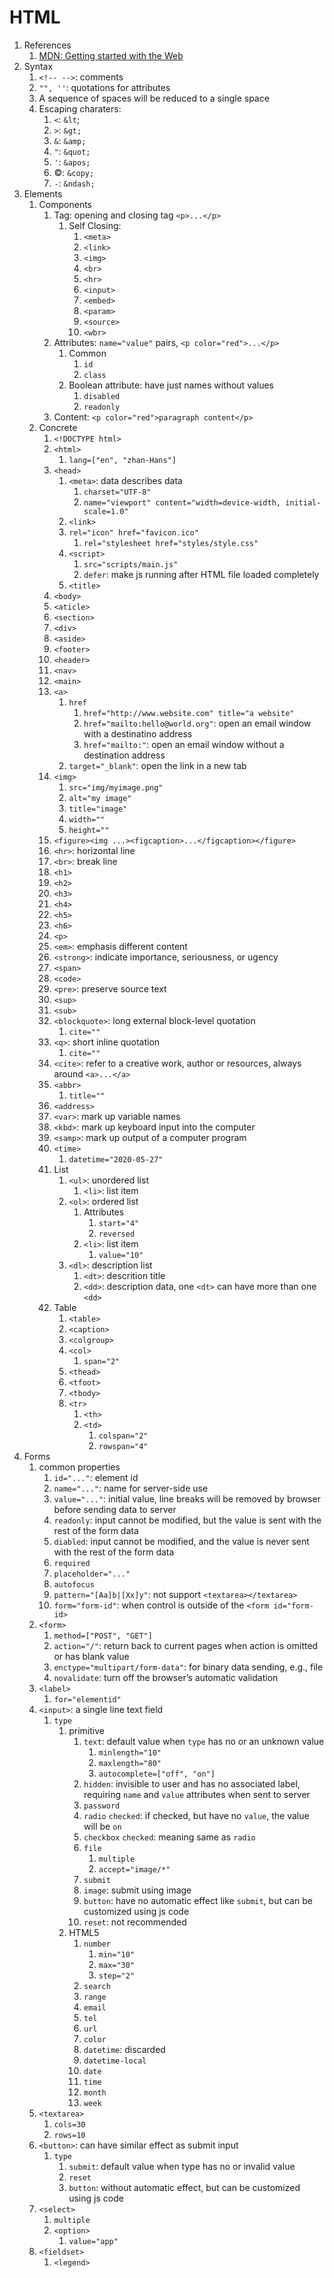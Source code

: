 # HTML

1. References
    1. [MDN: Getting started with the Web](https://developer.mozilla.org/en-US/docs/Learn/Getting_started_with_the_web)
2. Syntax
    1. `<!-- -->`: comments
    2. `"", ''`: quotations for attributes
    3. A sequence of spaces will be reduced to a single space
    4. Escaping charaters:
        1. `<`: `&lt`;
        2. `>`: `&gt;`
        3. `&`: `&amp;`
        4. `"`: `&quot;`
        5. `'`: `&apos;`
        6. &copy;: `&copy;`
        7. `-`: `&ndash;`
3. Elements
    1. Components
        1. Tag: opening and closing tag  `<p>...</p>`
            1.  Self Closing:
                1. `<meta>`
                2. `<link>`
                3. `<img>`
                4. `<br>`
                5. `<hr>`
                6. `<input>` 
                7. `<embed>`
                8. `<param>`
                9.  `<source>`
                10. `<wbr>`
        2. Attributes: `name="value"` pairs, `<p color="red">...</p>`
            1. Common
                1. `id`
                2. `class`
            2. Boolean attribute: have just names without values
                1. `disabled`
                2. `readonly`
        3. Content: `<p color="red">paragraph content</p>`
    2. Concrete
        1. `<!DOCTYPE html>`
        2. `<html>`
            1. `lang=["en", "zhan-Hans"]` 
        3. `<head>`
            1. `<meta>`: data describes data
                1. `charset="UTF-8"`
                2. `name="viewport" content="width=device-width, initial-scale=1.0"` 
            2. `<link>`
             1. `rel="icon" href="favicon.ico"` 
                1. `rel="stylesheet href="styles/style.css"`
            3. `<script>`
                1. `src="scripts/main.js"`   
                2. `defer`: make js running after HTML file loaded completely
            4. `<title>`
        4. `<body>`
        5. `<aticle>`
        6. `<section>`
        7. `<div>`
        8. `<aside>`
        9. `<footer>`
        10. `<header>`
        11. `<nav>`
        12. `<main>`
        13. `<a>`
            1. `href`
                1. `href="http://www.website.com" title="a website"`
                2. `href="mailto:hello@world.org"`: open an email window with a destinatino address
                3. `href="mailto:"`: open an email window without a destination address
            2.  `target="_blank"`: open the link in a new tab
        14. `<img>`
            1. `src="img/myimage.png"`  
            2.  `alt="my image"`
            3.  `title="image"`
            4.  `width=""` 
            5.  `height=""`
        15. `<figure><img ...><figcaption>...</figcaption></figure>`
        16. `<hr>`: horizontal line
        17. `<br>`: break line
        18. `<h1>`
        19. `<h2>`
        20. `<h3>`
        21. `<h4>`
        22. `<h5>`
        23. `<h6>`
        24. `<p>`
        25. `<em>`: emphasis different content
        26. `<strong>`: indicate importance, seriousness, or ugency
        27. `<span>`
        28. `<code>`
        29. `<pre>`: preserve source text
        30. `<sup>`
        31. `<sub>`
        32. `<blockquote>`: long external block-level quotation 
            1.  `cite=""`
        33. `<q>`: short inline quotation
            1. `cite=""`
        34. `<cite>`: refer to a creative work, author or resources, always around `<a>...</a>`
        35. `<abbr>`
            1. `title=""` 
        36. `<address>`
        37. `<var>`: mark up variable names
        38. `<kbd>`: mark up keyboard input into the computer
        39. `<samp>`: mark up output of a computer program
        40. `<time>`
            1.  `datetime="2020-05-27"`
        41. List
            1. `<ul>`: unordered list
                1. `<li>`: list item
            2.  `<ol>`: ordered list
                1. Attributes
                    1. `start="4"`
                    2. `reversed` 
                2. `<li>`: list item
                    1. `value="10"`
            3. `<dl>`: description list
                1. `<dt>`: descrition title
                2. `<dd>`: description data, one `<dt>` can have more than one `<dd>`
        42. Table
            1. `<table>`
            2. `<caption>`
            3. `<colgroup>` 
            4. `<col>`
                1. `span="2"` 
            5.  `<thead>`
            6.  `<tfoot>`
            7.  `<tbody>`
            8.  `<tr>`
                1. `<th>`
                2. `<td>`
                    1. `colspan="2"`
                    2. `rowspan="4"`
4. Forms
    1. common properties
        1. `id="..."`: element id
        2. `name="..."`: name for server-side use
        3. `value="..."`: initial value, line breaks will be removed by browser before sending data to server
        4. `readonly`: input cannot be modified, but the value is sent with the rest of the form data
        5. `diabled`: input cannot be modified, and the value is never sent with the rest of the form data
        6. `required`
        7. `placeholder="..."`
        8. `autofocus`
        9. `pattern="[Aa]b|[Xx]y"`: not support `<textarea></textarea>`
        10. `form="form-id"`: when control is outside of the `<form id="form-id>`
    2. `<form>`
        1. `method=["POST", "GET"]`
        2. `action="/"`: return back to current pages when action is omitted or has blank value
        3. `enctype="multipart/form-data"`: for binary data sending, e.g., file
        4. `novalidate`: turn off the browser's automatic validation
    3. `<label>`
        1. `for="elementid"`
    4. `<input>`: a single line text field
        1. `type`
            1. primitive
                1. `text`: default value when `type` has no or an unknown value
                    1. `minlength="10"`
                    2. `maxlength="80"`
                    3. `autocomplete=["off", "on"]`
                2. `hidden`: invisible to user and has no associated label, requiring `name` and `value` attributes when sent to server
                3. `password`
                4. `radio`
                    `checked`: if checked, but have no `value`, the value will be `on`
                5. `checkbox`
                    `checked`: meaning same as `radio`
                6. `file`
                    1. `multiple`
                    2. `accept="image/*"`
                7. `submit`
                8. `image`: submit using image
                9.  `button`: have no automatic effect like `submit`, but can be customized using js code
                10. `reset`: not recommended
            2. HTML5
                1. `number`
                    1. `min="10"`
                    2. `max="30"`
                    3. `step="2"` 
                2. `search`
                3. `range`
                4. `email`
                5. `tel`
                6. `url`
                7. `color`
                8. `datetime`: discarded
                9. `datetime-local`
                10. `date`
                11. `time`
                12. `month`
                13. `week`
    5. `<textarea>`
        1. `cols=30`
        2. `rows=10`
    6. `<button>`: can have similar effect as submit input
        1. `type`
            1. `submit`: default value when type has no or invalid value
            2. `reset`
            3. `button`: without automatic effect, but can be customized using js code
    7. `<select>`
        1. `multiple`
        2. `<option>`
            1. `value="app"`
    8. `<fieldset>`
        1. `<legend>`
